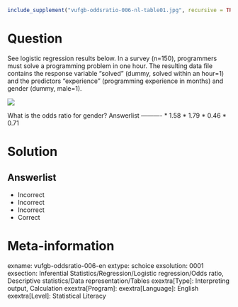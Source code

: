 ```r
include_supplement("vufgb-oddsratio-006-nl-table01.jpg", recursive = TRUE)
```

Question
========

See logistic regression results below. In a survey (n=150), programmers must solve a programming problem in one hour. The resulting data file contains the response variable "solved" (dummy, solved within an hour=1) and the predictors "experience" (programming experience in months) and gender (dummy, male=1).

![](vufgb-oddsratio-006-nl-table01.jpg)
  
What is the odds ratio for gender? 
Answerlist
----------
* 1.58
* 1.79
* 0.46
* 0.71


Solution
========

Answerlist
----------
* Incorrect
* Incorrect
* Incorrect
* Correct

Meta-information
================
exname: vufgb-oddsratio-006-en
extype: schoice
exsolution: 0001
exsection: Inferential Statistics/Regression/Logistic regression/Odds ratio, Descriptive statistics/Data representation/Tables
exextra[Type]: Interpreting output, Calculation
exextra[Program]: 
exextra[Language]: English
exextra[Level]: Statistical Literacy

